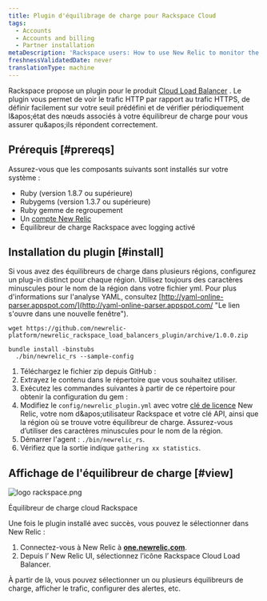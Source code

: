```yaml
---
title: Plugin d'équilibrage de charge pour Rackspace Cloud
tags:
  - Accounts
  - Accounts and billing
  - Partner installation
metaDescription: 'Rackspace users: How to use New Relic to monitor the performance of your Rackspace Cloud Load Balancer.'
freshnessValidatedDate: never
translationType: machine
---
```


Rackspace propose un plugin pour le produit [Cloud Load Balancer](http://www.rackspace.com/cloud/load-balancing/ "Le lien s'ouvre dans une nouvelle fenêtre") . Le plugin vous permet de voir le trafic HTTP par rapport au trafic HTTPS, de définir facilement <InlinePopover type="alerts" />sur votre seuil prédéfini et de vérifier périodiquement l&amp;apos;état des nœuds associés à votre équilibreur de charge pour vous assurer qu&amp;apos;ils répondent correctement.

## Prérequis [#prereqs]

Assurez-vous que les composants suivants sont installés sur votre système :

* <DNT>Ruby</DNT> (version 1.8.7 ou supérieure)
* <DNT>Rubygems</DNT> (version 1.3.7 ou supérieure)
* <DNT>Ruby</DNT> gemme de regroupement
* Un [compte New Relic](http://newrelic.com/signup "Le lien s'ouvre dans une nouvelle fenêtre")
* Équilibreur de charge Rackspace avec logging activé

## Installation du plugin [#install]

Si vous avez des équilibreurs de charge dans plusieurs régions, configurez un plug-in distinct pour chaque région. Utilisez toujours des caractères minuscules pour le nom de la région dans votre fichier yml. Pour plus d&apos;informations sur l&apos;analyse YAML, consultez [http://yaml-online-parser.appspot.com/](http://yaml-online-parser.appspot.com/ "Le lien s'ouvre dans une nouvelle fenêtre").

```shell
wget https://github.com/newrelic-platform/newrelic_rackspace_load_balancers_plugin/archive/1.0.0.zip
```

```shell
bundle install -binstubs
  ./bin/newrelic_rs --sample-config
```

1. Téléchargez le fichier zip depuis GitHub :
2. Extrayez le contenu dans le répertoire que vous souhaitez utiliser.
3. Exécutez les commandes suivantes à partir de ce répertoire pour obtenir la configuration du gem :
4. Modifiez le `config/newrelic_plugin.yml` avec votre [clé de licence](/docs/subscriptions/license-key) New Relic, votre nom d&amp;apos;utilisateur Rackspace et votre clé API, ainsi que la région où se trouve votre équilibreur de charge. Assurez-vous d’utiliser des caractères minuscules pour le nom de la région.
5. Démarrer l&apos;agent : `./bin/newrelic_rs`.
6. Vérifiez que la sortie indique `gathering xx statistics`.

## Affichage de l&apos;équilibreur de charge [#view]

<img title="logo rackspace.png" alt="logo rackspace.png" src="/images/accounts_logo_rackspace.webp" />

Équilibreur de charge cloud Rackspace

Une fois le plugin installé avec succès, vous pouvez le sélectionner dans New Relic :

1. Connectez-vous à New Relic à <DNT>**[one.newrelic.com](https://one.newrelic.com/all-capabilities)**</DNT>.
2. Depuis l’ New Relic UI, sélectionnez l’icône Rackspace Cloud Load Balancer.

À partir de là, vous pouvez sélectionner un ou plusieurs équilibreurs de charge, afficher le trafic, configurer des alertes, etc.